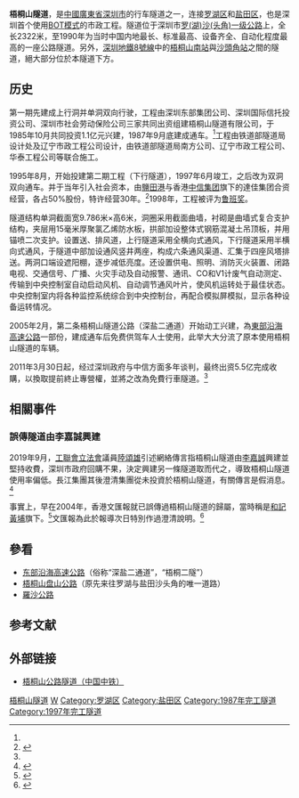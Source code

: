 {{Infobox tunnel
|name         = 梧桐山隧道
|image        = 
|caption      = 
|location     = {{CHN}}[[廣東省|廣東省]][[深圳市|深圳市]][[梧桐山|梧桐山]]
|coordinates  = {{coord|22.555|114.20|display=inline,title}}
|route        = {{中国省道名|360|[[罗沙公路|罗沙公路]]}}
|status       = 使用中
|start        = 罗湖区莲塘
|end          = 盐田区沙头角
|startwork    = 1985年<ref name="歷史">{{cite book |author1=深圳市交通运输志编纂委员会编 |title=深圳市交通运输志 |date=2001.9 |publisher=方志出版社 |location=北京 |page=110}}</ref>
|open         = 1987年9月（上行）<br/>1997年6月（下行）
|close        = 
|owner        = [[深圳市人民政府|深圳市人民政府]]（2011年3月30日前為[[鹽田港股份|鹽田港股份]]及[[中信集团|中信集团]]轄下梧桐山隧道有限公司）<ref>{{cite web |author1=證券時報 |title=深圳市盐田港股份有限公司关于重大事项的提示性公告 |url=http://epaper.stcn.com/paper/zqsb/html/2011-02/09/content_243262.htm |date=2011-02-09|access-date=2019-09-18 |archive-url=https://web.archive.org/web/20110212045418/http://epaper.stcn.com/paper/zqsb/html/2011-02/09/content_243262.htm |archive-date=2011-02-12 |dead-url=no }}</ref>
|operator     = 
|traffic      = 公路
|character    = 
|toll         = 免费（2011年3月30日起）<ref>{{cite web | url=http://www.oeeee.com/a/20110330/979011.html | title=梧桐山隧道免费通行 马田水田收费站有望撤销 | publisher=南方网 | date=2011-03-30 | accessdate=2011-08-01 | author=任笑一 赵炎雄 | deadurl=yes | archiveurl=https://web.archive.org/web/20150603011020/http://www.oeeee.com/a/20110330/979011.html | archivedate=2015-06-03 }}</ref>
|vpd          =
|construction = 
|length       = 2.26公里（上行）<br/> 2.4公里（下行）<ref>{{cite news | url=http://news.szhome.com/71194.html | title=梧桐山隧道今起取消收费 盐田经济将更快发展 | work=[[深圳特区报|深圳特区报]] | date=2011-03-30 | accessdate=2011-08-01 | author=潘未末 | archive-url=https://web.archive.org/web/20110405051555/http://news.szhome.com/71194.html | archive-date=2011-04-05 | dead-url=no }}</ref>
|lanes        = 双向4车道
|speed        = 60km/h
|hielevation  = 
|lowelevation = 
|height       = 6米
|width        = 9.786米
|grade        = 
}}
'''梧桐山隧道'''，是[[中華人民共和國|中國]][[廣東省|廣東省]][[深圳市|深圳市]]的行车隧道之一，连接[[罗湖区|罗湖区]]和[[盐田区|盐田区]]，也是深圳首个使用[[民間興建營運後轉移模式|BOT模式]]的市政工程。隧道位于深圳市[[罗沙公路|罗(湖)沙(头角)一级公路]]上，全长2322米，至1990年为当时中国内地最长、标准最高、设备齐全、自动化程度最高的一座公路隧道。另外，[[深圳地铁8号线|深圳地鐵8號線]]中的[[梧桐山南站|梧桐山南站]]與[[沙頭角站|沙頭角站]]之間的隧道，絕大部分位於本隧道下方。
==历史==
第一期先建成上行洞并单洞双向行驶，工程由深圳东部集团公司、深圳国际信托投资公司、深圳市社会劳动保险公司三家共同出资组建梧桐山隧道有限公司，于1985年10月共同投资1.1亿元兴建，1987年9月底建成通车。<ref name="歷史"></ref>工程由铁道部隧道局设计处及辽宁市政工程公司设计，由铁道部隧道局南方公司、辽宁市政工程公司、华泰工程公司等联合施工。

1995年8月，开始投建第二期工程（下行隧道），1997年6月竣工，之后改为双洞双向通车。并于当年引入社会资本，由[[鹽田港|鹽田港]]与香港[[中信集团|中信集团]]旗下的達佳集团合资经营，各占50%股份，特许经营30年。<ref name="news">{{cite web | url=http://www.cas.org.cn/szpg/qyjzpgzt/50397.htm | title=深圳梧桐山隧道“收回其实花了5.5亿元” | publisher=南方都市报 | date=2011-02-22 | accessdate= | author= | deadurl=yes | archiveurl= }}</ref>1998年，工程被评为[[鲁班奖|鲁班奖]]。

隧道结构单洞截面宽9.786米×高6米，洞圈采用截面曲墙，衬砌是曲墙式复合支护结构，夹层用15毫米厚聚氯乙烯防水板，拱部加设整体式钢筋混凝土吊顶板，并用锚喷二次支护。设置送、排风道，上行隧道采用全横向式通风，下行隧道采用半横向式通风，于隧道中部加设通风竖井两座，构成六条通风渠道、汇集于四座风塔排送。两洞口端设遮阳棚，逐步减低亮度。还设置供电、照明、消防灭火装置、闭路电视、交通信号、广播、火灾手动及自动报警、通讯、CO和V1计废气自动测定、传输到中央控制室自动启动风机、自动调节通风叶片，使风机运转处于最佳状态。中央控制室内将各种监控系统综合到中央控制台，再配合模拟屏模拟，显示各种设备运转情况。

2005年2月，第二条梧桐山隧道公路（深盐二通道）开始动工兴建，為[[東部沿海高速公路|東部沿海高速公路]]一部份，建成通车后免费供驾车人士使用，此举大大分流了原本使用梧桐山隧道的车辆。

2011年3月30日起，经过深圳政府与中信方面多年谈判，最终出资5.5亿完成收購，以換取提前終止專營權，並將之改為免費行車隧道。<ref name="news"></ref>

== 相關事件 ==

=== 誤傳隧道由李嘉誠興建 ===
2019年9月，[[工聯會|工聯會]][[香港立法會|立法會]]議員[[陸頌雄|陸頌雄]]引述網絡傳言指梧桐山隧道由[[李嘉誠|李嘉誠]]興建並堅持收費，深圳市政府回購不果，決定興建另一條隧道取而代之，導致梧桐山隧道使用率偏低。長江集團其後澄清集團從未投資於梧桐山隧道，有關傳言是假消息。<ref>{{Cite news|url=https://inews.hket.com/article/2453385/長實澄清李嘉誠從沒投資深圳梧桐山隧道|title=長實澄清李嘉誠從沒投資深圳梧桐山隧道|author=|date=2019-09-17|work=|publisher=香港經濟日報|accessdate=|language=|format=}}</ref>

事實上，早在2004年，香港文匯報就已誤傳過梧桐山隧道的歸屬，當時稱是[[和記黃埔|和記黃埔]]旗下。<ref>{{Cite news|url=http://paper.wenweipo.com/2004/10/28/FI0410280042.htm|title=深鹽第二通道再推出 |author=|date=2014-10-28|work=|publisher=香港文匯報|accessdate=|language=|format=}}</ref>文匯報為此於報導次日特別作過澄清說明。<ref>{{Cite news|url=http://paper.wenweipo.com/2004/10/29/FI0410290024.htm|title=和黃：無入股梧桐山隧道 |author=|date=2014-10-29|work=|publisher=香港文匯報|accessdate=|language=|format=}}</ref>

== 參看 ==
* [[东部沿海高速公路|东部沿海高速公路]]（俗称“深盐二通道”，“梧桐二隧”）
* [[梧桐山盘山公路|梧桐山盘山公路]]（原先来往罗湖与盐田沙头角的唯一道路）
* [[羅沙公路|羅沙公路]]

== 参考文献 ==
{{Reflist}}

==外部链接==
* [http://www.crecg.com/gngc/nbj_wtssdgc.htm 梧桐山公路隧道（中国中铁）] {{Wayback|url=http://www.crecg.com/gngc/nbj_wtssdgc.htm |date=20071011062425 }}


[[Category:深圳隧道|梧桐山隧道]]
[[Category:中国公路隧道|W]]
[[Category:罗湖区|Category:罗湖区]]
[[Category:盐田区|Category:盐田区]]
[[Category:1987年完工隧道|Category:1987年完工隧道]]
[[Category:1997年完工隧道|Category:1997年完工隧道]]